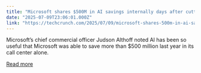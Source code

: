 ```yaml
---
title: "Microsoft shares $500M in AI savings internally days after cutting 9,000 jobs"
date: "2025-07-09T23:06:01.000Z"
link: "https://techcrunch.com/2025/07/09/microsoft-shares-500m-in-ai-savings-internally-days-after-cutting-9000-jobs/"
---
```


Microsoft’s chief commercial officer Judson Althoff noted AI has been so useful that Microsoft was able to save more than $500 million last year in its call center alone. 

[Read more](https://techcrunch.com/2025/07/09/microsoft-shares-500m-in-ai-savings-internally-days-after-cutting-9000-jobs/)
